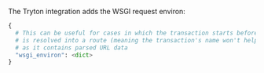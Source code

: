 <PlatformContent includePath="performance/default-sampling-context-platform" />

The Tryton integration adds the WSGI request environ:

```python
{
  # This can be useful for cases in which the transaction starts before the URL
  # is resolved into a route (meaning the transaction's name won't help much),
  # as it contains parsed URL data
  "wsgi_environ": <dict>
}
```

